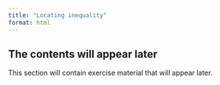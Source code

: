 ```yaml
---
title: "Locating inequality"
format: html
---
```


::: {.callout-note appearance="simple"}

## The contents will appear later

This section will contain exercise material that will appear later.

:::